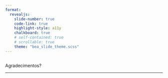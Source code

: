```yaml
---
format: 
  revealjs:
    slide-number: true
    code-link: true
    highlight-style: a11y
    chalkboard: true
    # self-contained: true
    # scrollable: true
    theme: "bea_slide_theme.scss"
---
```


##  {#agradecimentos data-menu-title="Agradecimentos"}

[Agradecimentos?]{.slide-title}

<hr>
